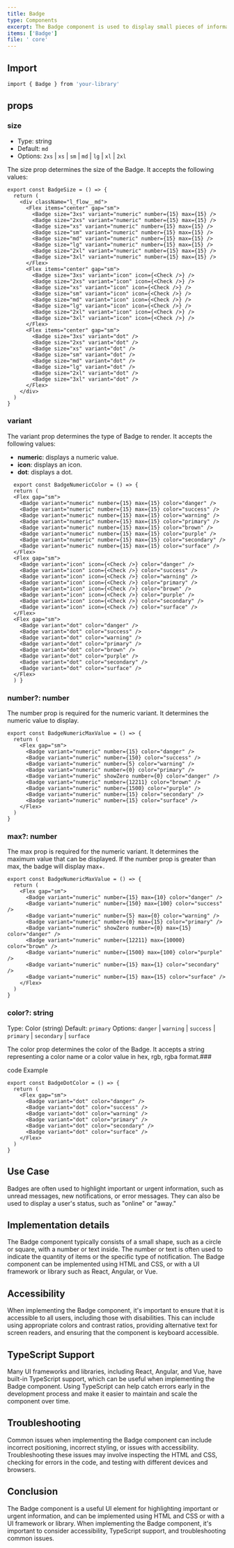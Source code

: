 ```yaml
---
title: Badge
type: Components
excerpt: The Badge component is used to display small pieces of information such as counts, statuses, and notifications in a concise and eye-catching way.
items: ['Badge']
file: ' core'
---
```


## Import

```bash
import { Badge } from 'your-library'
```

## props

### size

- Type: string
- Default: `md`
- Options: `2xs` | `xs` | `sm` | `md` | `lg` | `xl` | `2xl`

The size prop determines the size of the Badge. It accepts the following values:

```tsx showLineNumbers title="Badge.tsx"
export const BadgeSize = () => {
  return (
    <div className="l_flow__md">
      <Flex items="center" gap="sm">
        <Badge size="3xs" variant="numeric" number={15} max={15} />
        <Badge size="2xs" variant="numeric" number={15} max={15} />
        <Badge size="xs" variant="numeric" number={15} max={15} />
        <Badge size="sm" variant="numeric" number={15} max={15} />
        <Badge size="md" variant="numeric" number={15} max={15} />
        <Badge size="lg" variant="numeric" number={15} max={15} />
        <Badge size="2xl" variant="numeric" number={15} max={15} />
        <Badge size="3xl" variant="numeric" number={15} max={15} />
      </Flex>
      <Flex items="center" gap="sm">
        <Badge size="3xs" variant="icon" icon={<Check />} />
        <Badge size="2xs" variant="icon" icon={<Check />} />
        <Badge size="xs" variant="icon" icon={<Check />} />
        <Badge size="sm" variant="icon" icon={<Check />} />
        <Badge size="md" variant="icon" icon={<Check />} />
        <Badge size="lg" variant="icon" icon={<Check />} />
        <Badge size="2xl" variant="icon" icon={<Check />} />
        <Badge size="3xl" variant="icon" icon={<Check />} />
      </Flex>
      <Flex items="center" gap="sm">
        <Badge size="3xs" variant="dot" />
        <Badge size="2xs" variant="dot" />
        <Badge size="xs" variant="dot" />
        <Badge size="sm" variant="dot" />
        <Badge size="md" variant="dot" />
        <Badge size="lg" variant="dot" />
        <Badge size="2xl" variant="dot" />
        <Badge size="3xl" variant="dot" />
      </Flex>
    </div>
  )
}
```

### variant

The variant prop determines the type of Badge to render. It accepts the following values:

- **numeric**: displays a numeric value.
- **icon**: displays an icon.
- **dot**: displays a dot.

```tsx showLineNumbers title="Badge.tsx"
  export const BadgeNumericColor = () => {
  return (
  <Flex gap="sm">
    <Badge variant="numeric" number={15} max={15} color="danger" />
    <Badge variant="numeric" number={15} max={15} color="success" />
    <Badge variant="numeric" number={15} max={15} color="warning" />
    <Badge variant="numeric" number={15} max={15} color="primary" />
    <Badge variant="numeric" number={15} max={15} color="brown" />
    <Badge variant="numeric" number={15} max={15} color="purple" />
    <Badge variant="numeric" number={15} max={15} color="secondary" />
    <Badge variant="numeric" number={15} max={15} color="surface" />
  </Flex>
  <Flex gap="sm">
    <Badge variant="icon" icon={<Check />} color="danger" />
    <Badge variant="icon" icon={<Check />} color="success" />
    <Badge variant="icon" icon={<Check />} color="warning" />
    <Badge variant="icon" icon={<Check />} color="primary" />
    <Badge variant="icon" icon={<Check />} color="brown" />
    <Badge variant="icon" icon={<Check />} color="purple" />
    <Badge variant="icon" icon={<Check />} color="secondary" />
    <Badge variant="icon" icon={<Check />} color="surface" />
  </Flex>
  <Flex gap="sm">
    <Badge variant="dot" color="danger" />
    <Badge variant="dot" color="success" />
    <Badge variant="dot" color="warning" />
    <Badge variant="dot" color="primary" />
    <Badge variant="dot" color="brown" />
    <Badge variant="dot" color="purple" />
    <Badge variant="dot" color="secondary" />
    <Badge variant="dot" color="surface" />
  </Flex>
  ) }

```

### number?: number

The number prop is required for the numeric variant. It determines the numeric value to display.

```tsx showLineNumbers title="Badge.tsx"
export const BadgeNumericMaxValue = () => {
  return (
    <Flex gap="sm">
      <Badge variant="numeric" number={15} color="danger" />
      <Badge variant="numeric" number={150} color="success" />
      <Badge variant="numeric" number={5} color="warning" />
      <Badge variant="numeric" number={0} color="primary" />
      <Badge variant="numeric" showZero number={0} color="danger" />
      <Badge variant="numeric" number={12211} color="brown" />
      <Badge variant="numeric" number={1500} color="purple" />
      <Badge variant="numeric" number={15} color="secondary" />
      <Badge variant="numeric" number={15} color="surface" />
    </Flex>
  )
}
```

### max?: number

The max prop is required for the numeric variant. It determines the maximum value that can be displayed. If the number prop is greater than max, the badge will display max+.

```tsx showLineNumbers title="Badge.tsx"
export const BadgeNumericMaxValue = () => {
  return (
    <Flex gap="sm">
      <Badge variant="numeric" number={15} max={10} color="danger" />
      <Badge variant="numeric" number={150} max={100} color="success" />
      <Badge variant="numeric" number={5} max={0} color="warning" />
      <Badge variant="numeric" number={0} max={15} color="primary" />
      <Badge variant="numeric" showZero number={0} max={15} color="danger" />
      <Badge variant="numeric" number={12211} max={10000} color="brown" />
      <Badge variant="numeric" number={1500} max={100} color="purple" />
      <Badge variant="numeric" number={15} max={1} color="secondary" />
      <Badge variant="numeric" number={15} max={15} color="surface" />
    </Flex>
  )
}
```

### color?: string

Type: Color (string)
Default: `primary`
Options: `danger` | `warning` | `success` | `primary` | `secondary` | `surface`

The color prop determines the color of the Badge. It accepts a string representing a color name or a color value in hex, rgb, rgba format.###

code Example

```tsx showLineNumbers title="Badge.tsx"
export const BadgeDotColor = () => {
  return (
    <Flex gap="sm">
      <Badge variant="dot" color="danger" />
      <Badge variant="dot" color="success" />
      <Badge variant="dot" color="warning" />
      <Badge variant="dot" color="primary" />
      <Badge variant="dot" color="secondary" />
      <Badge variant="dot" color="surface" />
    </Flex>
  )
}
```

## Use Case

Badges are often used to highlight important or urgent information, such as unread messages, new notifications, or error messages. They can also be used to display a user's status, such as "online" or "away."

## Implementation details

The Badge component typically consists of a small shape, such as a circle or square, with a number or text inside. The number or text is often used to indicate the quantity of items or the specific type of notification. The Badge component can be implemented using HTML and CSS, or with a UI framework or library such as React, Angular, or Vue.

## Accessibility

When implementing the Badge component, it's important to ensure that it is accessible to all users, including those with disabilities. This can include using appropriate colors and contrast ratios, providing alternative text for screen readers, and ensuring that the component is keyboard accessible.

## TypeScript Support

Many UI frameworks and libraries, including React, Angular, and Vue, have built-in TypeScript support, which can be useful when implementing the Badge component. Using TypeScript can help catch errors early in the development process and make it easier to maintain and scale the component over time.

## Troubleshooting

Common issues when implementing the Badge component can include incorrect positioning, incorrect styling, or issues with accessibility. Troubleshooting these issues may involve inspecting the HTML and CSS, checking for errors in the code, and testing with different devices and browsers.

## Conclusion

The Badge component is a useful UI element for highlighting important or urgent information, and can be implemented using HTML and CSS or with a UI framework or library. When implementing the Badge component, it's important to consider accessibility, TypeScript support, and troubleshooting common issues.
